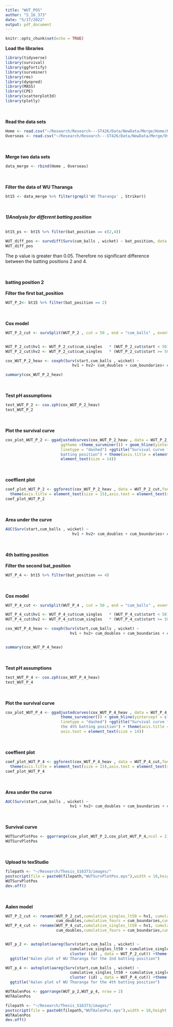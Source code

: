 ```yaml
---
title: "WUT_POS"
author: "S_16_373"
date: "5/17/2022"
output: pdf_document
---
```


```r
knitr::opts_chunk$set(echo = TRUE)
```


**Load the libraries**
```r
library(tidyverse)
library(survival)
library(ggfortify)
library(survminer)
library(rms)
library(dynpred)
library(MASS)
library(CPE)
library(scatterplot3d)
library(plotly)
```
\
\
**Read the data sets**
```r
Home <- read.csv("~/Research/Research---ST426/Data/NewData/Merge/Home/Home.csv")
Overseas <- read.csv("~/Research/Research---ST426/Data/NewData/Merge/Overseas/Overseas.csv")
```
\
\
**Merge two data sets**
```r
data_merge <- rbind(Home , Overseas)
```
\
\
**Filter the data of WU Tharanga**
```r
bt15 <- data_merge %>% filter(grepl('WU Tharanga' , Striker))
```
\
\
***1)Analysis for different batting position***
\
\
```r
bt15_ps <- bt15 %>% filter(bat_position == c(2,4))

WUT_diff_pos <- survdiff(Surv(cum_balls , wicket) ~ bat_position, data = bt15_ps)
WUT_diff_pos
```
The p value is greater than 0.05. Therefore no significant difference between the batting positions 2 and 4.

\
\
**batting position 2**
\
\
**Filter the first bat_position**
```r
WUT_P_2<- bt15 %>% filter(bat_position == 2)
```
\
\
**Cox model**
```r
WUT_P_2_cut <- survSplit(WUT_P_2 , cut = 50 , end = "cum_balls" , event = "wicket" , start = "start" , id = "id")


WUT_P_2_cut$hv1 <- WUT_P_2_cut$cum_singles   * (WUT_P_2_cut$start < 50)
WUT_P_2_cut$hv2 <- WUT_P_2_cut$cum_singles   * (WUT_P_2_cut$start >= 50)

cox_WUT_P_2_heav <- coxph(Surv(start,cum_balls , wicket) ~ 
                             hv1 + hv2+ cum_doubles + cum_boundaries+ cluster (id) , data = WUT_P_2_cut)

summary(cox_WUT_P_2_heav)
```
\
\
**Test pH assumptions**
```r
test_WUT_P_2 <- cox.zph(cox_WUT_P_2_heav)
test_WUT_P_2
```
\
\
**Plot the survival curve**
```r
cox_plot_WUT_P_2 <- ggadjustedcurves(cox_WUT_P_2_heav , data = WUT_P_2_cut , size = 2,
                        ggtheme =theme_survminer()) + geom_hline(yintercept = c(0.25,0.5,0.75) ,
                        linetype = "dashed") +ggtitle("Survival curve for WU Tharanga for the 2nd
                        batting position") + theme(axis.title = element_text(size = 15),axis.text = 
                        element_text(size = 14))

```
\
\
**coeffient plot**
```r
coef_plot_WUT_P_2 <- ggforest(cox_WUT_P_2_heav , data = WUT_P_2_cut,fontsize = 1.2) + 
  theme(axis.title = element_text(size = 15),axis.text = element_text(size = 14))
coef_plot_WUT_P_2
```
\
\
**Area under the curve**
```r
AUC(Surv(start,cum_balls , wicket) ~ 
                             hv1 + hv2+ cum_doubles + cum_boundaries+ cluster (id) , data = WUT_P_2_cut)
```
\
\
**4th batting position**
\
\
**Filter the second bat_position**
```r
WUT_P_4 <- bt15 %>% filter(bat_position == 4)
```
\
\
**Cox model**
```r
WUT_P_4_cut <- survSplit(WUT_P_4 , cut = 50 , end = "cum_balls" , event = "wicket" , start = "start" , id = "id")

WUT_P_4_cut$hv1 <- WUT_P_4_cut$cum_singles   * (WUT_P_4_cut$start < 50)
WUT_P_4_cut$hv2 <- WUT_P_4_cut$cum_singles   * (WUT_P_4_cut$start >= 50)

cox_WUT_P_4_heav <- coxph(Surv(start,cum_balls , wicket) ~ 
                            hv1 + hv2+ cum_doubles + cum_boundaries + cluster (id) , data = WUT_P_4_cut)


summary(cox_WUT_P_4_heav)
```
\
\
**Test pH assumptions**
```r
test_WUT_P_4 <- cox.zph(cox_WUT_P_4_heav)
test_WUT_P_4
```
\
\
**Plot the survival curve**
```r
cox_plot_WUT_P_4 <- ggadjustedcurves(cox_WUT_P_4_heav , data = WUT_P_4_cut , size = 2,ggtheme = 
                        theme_survminer()) + geom_hline(yintercept = c(0.25,0.5,0.75) , 
                        linetype = "dashed") +ggtitle("Survival curve for WU Tharanga for 
                        the 4th batting position") + theme(axis.title = element_text(size = 15),
                        axis.text = element_text(size = 14))

```
\
\
**coeffient plot**
```r
coef_plot_WUT_P_4 <- ggforest(cox_WUT_P_4_heav , data = WUT_P_4_cut,fontsize = 1.2) + 
  theme(axis.title = element_text(size = 15),axis.text = element_text(size = 14))
coef_plot_WUT_P_4
```
\
\
**Area under the curve**
```r
AUC(Surv(start,cum_balls , wicket) ~ 
                            hv1 + hv2+ cum_doubles + cum_boundaries + cluster (id) , data = WUT_P_4_cut)
```
\
\
**Survival curve**
```r
WUTSurvPlotPos <- ggarrange(cox_plot_WUT_P_2,cox_plot_WUT_P_4,ncol = 2)
WUTSurvPlotPos
```
\
\
**Upload to texStudio**
```r
filepath <- "~/Research/Thesis_S16373/images/"
postscript(file = paste0(filepath,"WUTSurvPlotPos.eps"),width = 10,height = 7,horizontal = FALSE)
WUTSurvPlotPos
dev.off()
```
\
\
**Aalen model**
```r
WUT_P_2_cut <- rename(WUT_P_2_cut,cumulative_singles_lt50 = hv1, cumulative_singles_ge50 = hv2 ,cumulative_doubles = 
                      cum_doubles,cumulative_fours = cum_boundaries,cumulative_dot_balls=cum_dotBalls)
WUT_P_4_cut <- rename(WUT_P_4_cut,cumulative_singles_lt50 = hv1, cumulative_singles_ge50 = hv2,cumulative_doubles = 
                      cum_doubles,cumulative_fours = cum_boundaries,cumulative_dot_balls=cum_dotBalls)


WUT_p_2 <- autoplot(aareg(Surv(start,cum_balls , wicket) ~ 
                            cumulative_singles_lt50 + cumulative_singles_ge50+ cumulative_doubles + cumulative_fours + 
                            cluster (id) , data = WUT_P_2_cut)) +theme(legend.position = "none") + 
  ggtitle("Aalen plot of WU Tharanga for the 2nd batting position")

WUT_p_4 <- autoplot(aareg(Surv(start,cum_balls , wicket) ~ 
                            cumulative_singles_lt50 + cumulative_singles_ge50+ cumulative_doubles + cumulative_fours + 
                            cluster (id) , data = WUT_P_4_cut)) +theme(legend.position = "none") + 
  ggtitle("Aalen plot of WU Tharanga for the 4th batting position")

WUTAalenPos <- ggarrange(WUT_p_2,WUT_p_4, nrow = 2)
WUTAalenPos
```

```r
filepath <- "~/Research/Thesis_S16373/images/"
postscript(file = paste0(filepath,"WUTAalenPos.eps"),width = 10,height = 7,horizontal = FALSE)
WUTAalenPos
dev.off()
```

